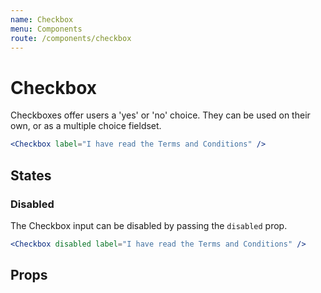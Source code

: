```yaml
---
name: Checkbox
menu: Components
route: /components/checkbox
---
```



# Checkbox

Checkboxes offer users a 'yes' or 'no' choice. They can be used on their own,
or as a multiple choice fieldset.

```jsx react-live
<Checkbox label="I have read the Terms and Conditions" />
```

## States

### Disabled

The Checkbox input can be disabled by passing the `disabled` prop.

```jsx react-live
<Checkbox disabled label="I have read the Terms and Conditions" />
```

## Props

<PropsTable of={Checkbox} />

